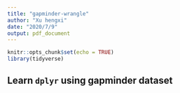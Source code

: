 ```yaml
---
title: "gapminder-wrangle"
author: "Xu hengxi"
date: "2020/7/9"
output: pdf_document
---
```


```r
knitr::opts_chunk$set(echo = TRUE)
library(tidyverse)
```

## Learn `dplyr` using gapminder dataset


